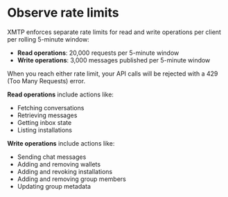 # Observe rate limits

XMTP enforces separate rate limits for read and write operations per client per rolling 5-minute window:

- **Read operations**: 20,000 requests per 5-minute window
- **Write operations**: 3,000 messages published per 5-minute window

When you reach either rate limit, your API calls will be rejected with a 429 (Too Many Requests) error. 

**Read operations** include actions like:
- Fetching conversations
- Retrieving messages
- Getting inbox state
- Listing installations

**Write operations** include actions like:
- Sending chat messages
- Adding and removing wallets
- Adding and revoking installations
- Adding and removing group members
- Updating group metadata
